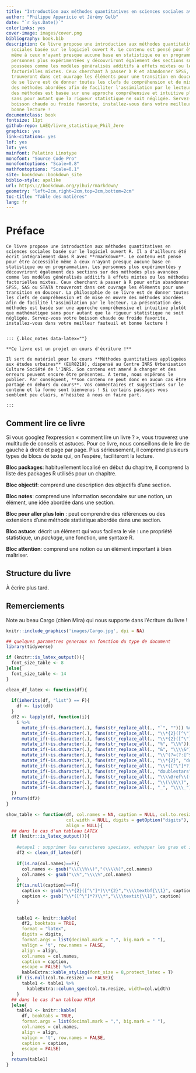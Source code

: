 ```yaml
--- 
title: "Introduction aux méthodes quantitatives en sciences sociales avec R"
author: "Philippe Apparicio et Jérémy Gelb"
date: "`r Sys.Date()`"
colorlinks: yes
cover-image: images/cover.png
bibliography: book.bib
description: Ce livre propose une introduction aux méthodes quantitatives en sciences
  sociales basée sur le logiciel ouvert R. Le contenu est pensé pour être accessible
  même à ceux n'ayant presque aucune base en statistique ou en programmation. Les
  personnes plus expérimentées y découvriront également des sections sur des méthodes
  poussées comme les modèles généralisés additifs à effets mixtes ou les méthodes
  factorielles mixtes. Ceux cherchant à passer à R et abandonner SPSS, SAS ou STATA
  trouveront dans cet ouvrage les éléments pour une transition en douceur. La philosophie
  de se livre est de donner toutes les clefs de compréhension et de mise en œuvre
  des méthodes abordées afin de faciliter l'assimilation par le lecteur. La présentation
  des méthodes est basée sur une approche compréhensive et intuitive plutôt que mathématique
  sans pour autant que la rigueur statistique ne soit négligée. Servez-vous votre
  boisson chaude ou froide favorite, installez-vous dans votre meilleur fauteuil et
  bonne lecture !
documentclass: book
fontsize: 11pt
github-repo: LAEQ/livre_statistique_Phil_Jere
graphics: yes
link-citations: yes
lof: yes
lot: yes
mainfont: Palatino Linotype
monofont: "Source Code Pro"
monofontoptions: "Scale=0.8"
mathfontoptions: "Scale=0.1"
site: bookdown::bookdown_site
biblio-style: apalike
url: https\://bookdown.org/yihui/rmarkdown/
geometry: "left=2cm,right=2cm,top=2cm,bottom=2cm"
toc-title: "Table des matières"
lang: fr
---
```



# Préface {-}

```asis

Ce livre propose une introduction aux méthodes quantitatives en sciences sociales basée sur le logiciel ouvert R. Il a d'ailleurs été écrit intégralement dans R avec **rmarkdown**. Le contenu est pensé pour être accessible même à ceux n'ayant presque aucune base en statistique ou en programmation. Les personnes plus expérimentées y découvriront également des sections sur des méthodes plus avancées comme les modèles généralisés additifs à effets mixtes ou les méthodes factorielles mixtes. Ceux cherchant à passer à R pour enfin abandonner SPSS, SAS ou STATA trouveront dans cet ouvrage les éléments pour une transition en douceur. La philosophie de se livre est de donner toutes les clefs de compréhension et de mise en œuvre des méthodes abordées afin de facilité l'assimilation par le lecteur. La présentation des méthodes est basée sur une approche compréhensive et intuitive plutôt que mathématique sans pour autant que la rigueur statistique ne soit négligée. Servez-vous votre boisson chaude ou froide favorite, installez-vous dans votre meilleur fauteuil et bonne lecture !


::: {.bloc_notes data-latex=""}

**Ce livre est un projet en cours d'écriture !**

Il sert de matériel pour le cours **Méthodes quantitatives appliquées aux études urbaines** (EUR8219), dispensé au Centre INRS Urbanisation Culture Société de l'INRS. Son contenu est amené à changer et des erreurs peuvent encore être présentes. À terme, nous espérons le publier. Par conséquent, **son contenu ne peut donc en aucun cas être partagé en dehors du cours**. Vos commentaires et suggestions sur le contenu et la forme sont bienvenus ! Si certains passages vous semblent peu clairs, n'hésitez à nous en faire part.

:::

```

## Comment lire ce livre {-}

Si vous googlez l'expression « comment lire un livre ? », vous trouverez une multitude de conseils et astuces. Pour ce livre, nous conseillons de le lire de gauche à droite et page par page. Plus sérieusement, il comprend plusieurs types de blocs de texte qui, on l'espère, faciliteront la lecture.


::: {.bloc_package data-latex=""}
**Bloc packages**: habituellement localisé en début du chapitre, il comprend la liste des packages R utilisés pour un chapitre.
:::

::: {.bloc_objectif data-latex=""}
**Bloc objectif**: comprend une description des objectifs d'une section.
:::

::: {.bloc_notes  data-latex=""}
**Bloc notes**: comprend une information secondaire sur une notion, un élément, une idée abordée dans une section.
:::

::: {.bloc_aller_loin data-latex=""}
**Bloc pour aller plus loin** : peut comprendre des références ou des extensions d'une méthode statistique abordée dans une section.
:::

::: {.bloc_astuce data-latex=""}
**Bloc astuce**: décrit un élément qui vous facilera le vie : une propriété statistique, un *package*, une fonction, une syntaxe R.
:::

::: {.bloc_attention data-latex=""}
**Bloc attention**:  comprend une notion ou un élément important à bien maîtriser.
:::



## Structure du livre {-}

À écrire plus tard.

## Remerciements {-}

Note au beau Cargo (chien Mira) qui nous supporte dans l'écriture du livre !
```r
knitr::include_graphics('images/Cargo.jpg', dpi = NA)
```

```r
## quelques parametres generaux en fonction du type de document
library(tidyverse)

if (knitr::is_latex_output()){
  font_size_table <- 8
}else{
  font_size_table <- 14
}

clean_df_latex <- function(df){
  
  if(inherits(df, "list") == F){
    df <- list(df)
  }
  df2 <- lapply(df, function(i){
    i %>% 
      mutate_if(~is.character(.), funs(str_replace_all(., "`", ""))) %>%
      mutate_if(~is.character(.), funs(str_replace_all(., "\\*{2}([^\"]*)\\*{2}", replacement = "\\\\textbf{\\1}"))) %>%
      mutate_if(~is.character(.), funs(str_replace_all(., "\\*{2}([^\"]*)\\*{2}", replacement = "\\\\textbf{\\1}"))) %>%
      mutate_if(~is.character(.), funs(str_replace_all(., "%", "\\%"))) %>%
      mutate_if(~is.character(.), funs(str_replace_all(., "&", "\\\\&"))) %>%
      mutate_if(~is.character(.), funs(str_replace_all(., "\\^(?=(?:[^$]*$[^$]*$)*[^$]*$)", "\\\\textasciicircum{}"))) %>%
      mutate_if(~is.character(.), funs(str_replace_all(., "\\*{2}", "doublestars"))) %>%
      mutate_if(~is.character(.), funs(str_replace_all(., "\\*([^\"]*?)\\*", replacement = "\\\\textit{\\1}"))) %>%
      mutate_if(~is.character(.), funs(str_replace_all(., "doublestars", "**"))) %>%
      mutate_if(~is.character(.), funs(str_replace_all(., "\\\\@ref\\(([^\"]*?)\\)", "\\\\ref{\\1}"))) %>%
      mutate_if(~is.character(.), funs(str_replace_all(., "\\(\\%\\)", "(\\\\%)"))) %>%
      mutate_if(~is.character(.), funs(str_replace_all(., "_", "\\\\_")))
  })
  return(df2)
}

show_table <- function(df, col.names = NA, caption = NULL, col.to.resize = NULL, 
                       col.width = NULL, digits = getOption("digits"),
                       align = NULL){
  ## dans le cas d'un tableau LATEX
  if (knitr::is_latex_output()){
    
    #etape1 : supprimer les caracteres speciaux, echapper les gras et italic
    df2 <- clean_df_latex(df)
    
    if(is.na(col.names)==F){
      col.names <- gsub("\\(\\%\\)","(\\\\%)",col.names)
      col.names <- gsub("\\%","\\\\%",col.names)
    }
    if(is.null(caption)==F){
      caption <- gsub("\\*{2}([^\"]*)\\*{2}","\\\\textbf{\\1}", caption)
      caption <- gsub("\\*([^\"]*?)\\*","\\\\textit{\\1}", caption)
    }
    
    
    table1 <- knitr::kable(
      df2, booktabs = TRUE,
      format = "latex",
      digits = digits,
      format.args = list(decimal.mark = ",", big.mark = " "),
      valign = 't', row.names = FALSE,
      align = align,
      col.names = col.names,
      caption = caption,
      escape = FALSE) %>% 
      kableExtra::kable_styling(font_size = 8,protect_latex = T)
    if (is.null(col.to.resize) == FALSE){
      table1 <- table1 %>% 
        kableExtra::column_spec(col.to.resize, width=col.width)
    }
  ## dans le cas d'un tableau HTLM
  }else{
    table1 <- knitr::kable(
      df, booktabs = TRUE,
      format.args = list(decimal.mark = ",", big.mark = " "),
      col.names = col.names,
      align = align,
      valign = 't', row.names = FALSE,
      caption = caption,
      escape = FALSE)
  }
  return(table1)
}

```
